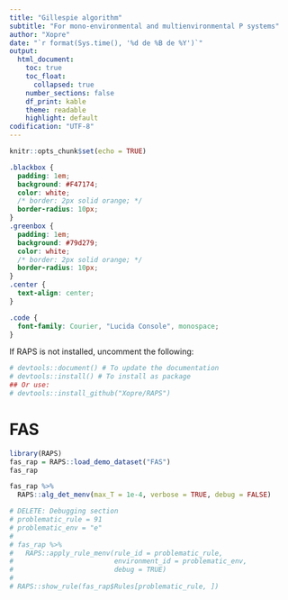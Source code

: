 ```yaml
---
title: "Gillespie algorithm"
subtitle: "For mono-environmental and multienvironmental P systems"
author: "Xopre"
date: "`r format(Sys.time(), '%d de %B de %Y')`"
output: 
  html_document:
    toc: true
    toc_float: 
      collapsed: true
    number_sections: false 
    df_print: kable
    theme: readable
    highlight: default 
codification: "UTF-8"
---
```


```r
knitr::opts_chunk$set(echo = TRUE)
```

```css
.blackbox {
  padding: 1em;
  background: #F47174;
  color: white;
  /* border: 2px solid orange; */
  border-radius: 10px;
}
.greenbox {
  padding: 1em;
  background: #79d279;
  color: white;
  /* border: 2px solid orange; */
  border-radius: 10px;
}
.center {
  text-align: center;
}

.code {
  font-family: Courier, "Lucida Console", monospace;
}
```

If RAPS is not installed, uncomment the following:
```r
# devtools::document() # To update the documentation
# devtools::install() # To install as package
## Or use:
# devtools::install_github("Xopre/RAPS")
```


# FAS
```r
library(RAPS)
fas_rap = RAPS::load_demo_dataset("FAS")
fas_rap
```

```r
fas_rap %>%
  RAPS::alg_det_menv(max_T = 1e-4, verbose = TRUE, debug = FALSE)

# DELETE: Debugging section
# problematic_rule = 91
# problematic_env = "e"
# 
# fas_rap %>%
#   RAPS::apply_rule_menv(rule_id = problematic_rule,
#                         environment_id = problematic_env,
#                         debug = TRUE)
# 
# RAPS::show_rule(fas_rap$Rules[problematic_rule, ])
```



